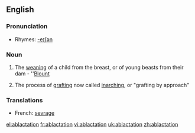 ==English==

===Pronunciation===
*Rhymes: [[Rhymes:English:-eɪʃǝn|-eɪʃǝn]]

===Noun===
{{en-noun}}

# The [[weaning]] of a child from the breast, or of young beasts from their dam - ''[[Blount]]
# {{horticulture}} The process of [[grafting]] now called [[inarching]], or "grafting by approach"

===Translations===
{{rfc-level|Translations at L3+ (AutoFormat would have corrected level of Translations)}}
*French: [[sevrage]] {{m}}

[[el:ablactation]]
[[fr:ablactation]]
[[vi:ablactation]]
[[uk:ablactation]]
[[zh:ablactation]]